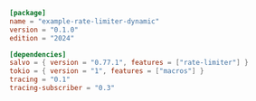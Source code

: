 ```toml  title="rate-limiter-dynamic/Cargo.toml"
[package]
name = "example-rate-limiter-dynamic"
version = "0.1.0"
edition = "2024"

[dependencies]
salvo = { version = "0.77.1", features = ["rate-limiter"] }
tokio = { version = "1", features = ["macros"] }
tracing = "0.1"
tracing-subscriber = "0.3"
```